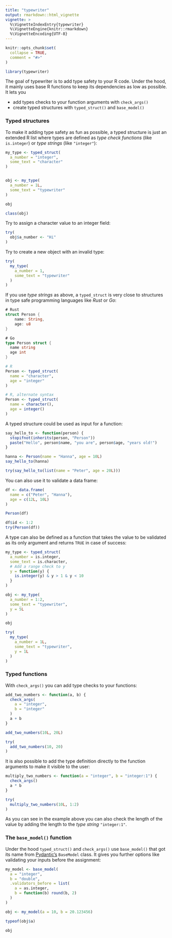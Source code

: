 ```yaml
---
title: "typewriter"
output: rmarkdown::html_vignette
vignette: >
  %\VignetteIndexEntry{typewriter}
  %\VignetteEngine{knitr::rmarkdown}
  %\VignetteEncoding{UTF-8}
---
```


```r
knitr::opts_chunk$set(
  collapse = TRUE,
  comment = "#>"
)
```

```r
library(typewriter)
```

The goal of typewriter is to add type safety to your R code. Under the hood, it mainly uses base R functions to keep its dependencies as low as possible. It lets you

* add types checks to your function arguments with `check_args()`
* create typed structures with `typed_struct()` and `base_model()`

### Typed structures

To make it adding type safety as fun as possible, a typed structure is just an extended R list where types are defined as _type check functions_ (like `is.integer`) or _type strings_ (like `"integer"`):

```r
my_type <- typed_struct(
  a_number = "integer",
  some_text = "character"
)


obj <- my_type(
  a_number = 1L,
  some_text = "typewriter"
)

obj

class(obj)
```

Try to assign a character value to an integer field:

```r
try(
  obj$a_number <- "Hi"
)
```

Try to create a new object with an invalid type:

```r
try(
  my_type(
    a_number = 1,
    some_text = "typewriter"
  )
)
```

If you use _type strings_ as above, a `typed_struct` is very close to structures in type safe programming languages like _Rust_ or _Go_:

```rust
# Rust
struct Person {
    name: String,
    age: u8
}
```

```go
# Go
type Person struct {
  name string
  age int
}
```

```r
# R
Person <- typed_struct(
  name = "character",
  age = "integer"
)

# R, alternate syntax
Person <- typed_struct(
  name = character(),
  age = integer()
)
```

A typed structure could be used as input for a function:

```r
say_hello_to <- function(person) {
  stopifnot(inherits(person, "Person"))
  paste("Hello", person$name, "you are", person$age, "years old!")
}

hanna <- Person(name = "Hanna", age = 10L)
say_hello_to(hanna)

try(say_hello_to(list(name = "Peter", age = 20L)))
```

You can also use it to validate a data frame:

```r
df <- data.frame(
  name = c("Peter", "Hanna"),
  age = c(12L, 10L)
)

Person(df)

df$id <- 1:2
try(Person(df))
```

A type can also be defined as a function that takes the value to be validated as its only argument and returns `TRUE` in case of success:

```r
my_type <- typed_struct(
  a_number = is.integer,
  some_text = is.character,
  # Add a range check to y
  y = function(y) {
    is.integer(y) & y > 1 & y < 10
  }
)

obj <- my_type(
  a_number = 1:2,
  some_text = "typewriter",
  y = 5L
)

obj

try(
  my_type(
    a_number = 1L,
    some_text = "typewriter",
    y = 1L
  )
)
```

### Typed functions

With `check_args()` you can add type checks to your functions:

```r
add_two_numbers <- function(a, b) {
  check_args(
    a = "integer",
    b = "integer"
  )
  a + b
}

add_two_numbers(10L, 20L)

try(
  add_two_numbers(10, 20)
)
```

It is also possible to add the type definition directly to the function arguments to make it visible to the user:

```r
multiply_two_numbers <- function(a = "integer", b = "integer:1") {
  check_args()
  a * b
}

try(
  multiply_two_numbers(10L, 1:2)
)
```

As you can see in the example above you can also check the length of the value by adding the length to the _type string_ `"integer:1"`.

### The `base_model()` function

Under the hood `typed_struct()` and `check_args()` use `base_model()` that got its name from [Pydantic's](https://docs.pydantic.dev/) `BaseModel` class. It gives you further options like validating your inputs before the assignment:

```r
my_model <- base_model(
  a = "integer",
  b = "double",
  .validators_before = list(
    a = as.integer,
    b = function(b) round(b, 2)
  )
)

obj <- my_model(a = 10, b = 20.123456)

typeof(obj$a)

obj
```
